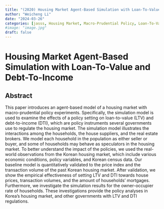 ```yaml
---
title: "(2020) Housing Market Agent-Based Simulation with Loan-To-Value and Debt-To-Income"
author: "Weicheng Li"
date: "2024-03-26"
categories: [jasss, Housing Market, Macro-Prudential Policy, Loan-To-Value, Debt-To-Income, Policy Impact Analysis]
#image: "image.jpg"
draft: false
---
```


# Housing Market Agent-Based Simulation with Loan-To-Value and Debt-To-Income 

## Abstract

This paper introduces an agent-based model of a housing market with macro-prudential policy experiments. Specifically, the simulation model is used to examine the effects of a policy setting on loan-to-value (LTV) and debt-to-income (DTI), which are policy instruments several governments use to regulate the housing market. The simulation model illustrates the interactions among the households, the house suppliers, and the real estate brokers. We model each household in the population as either seller or buyer, and some of households may behave as speculators in the housing market. To better understand the impact of the policies, we used the real-world observations from the Korean housing market, which include various economic conditions, policy variables, and Korean census data. Our baseline model is quantitatively validated to the price index and the transaction volume of the past Korean housing market. After validation, we show the empirical effectiveness of setting LTV and DTI towards house prices, transaction volumes, and the amount of households' mortgages. Furthermore, we investigate the simulation results for the owner-occupier rate of households. These investigations provide the policy analyses in Korea's housing market, and other governments with LTV and DTI regulations.

